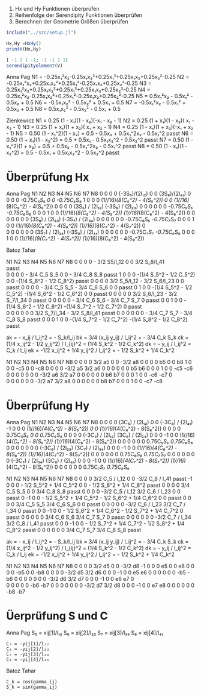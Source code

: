 1. Hx und Hy Funktionen überprüfen 
2. Reihenfolge der Serendipity Funktionen überprüfen
3. Berechnen der Geometrie Größen überprüfen 



```julia
include("../src/setup.jl")
```


```julia
Hx,Hy =HxHy()
printH(Hx,Hy)
```

```julia
[ -1 1 1 -1; -1 -1 1 1]
serendipityelement(V)
```

Anna Pag
N1 = -0.25x₁²x₂-0.25x₁x₂²+0.25x₁²+0.25x₁x₂+0.25x₂²-0.25
N2 = -0.25x₁²x₂+0.25x₁x₂²+0.25x₁²-0.25x₁x₂+0.25x₂²-0.25
N3 = 0.25x₁²x₂+0.25x₁x₂²+0.25x₁²+0.25x₁x₂+0.25x₂²-0.25
N4 = 0.25x₁²x₂-0.25x₁x₂²+0.25x₁²-0.25x₁x₂+0.25x₂²-0.25
N5 =  0.5x₁²x₂ - 0.5x₁² - 0.5x₂ + 0.5
N6 = -0.5x₁x₂² - 0.5x₂² + 0.5x₁ + 0.5
N7 = -0.5x₁²x₂ - 0.5x₁² + 0.5x₂ + 0.5
N8 =  0.5x₁x₂² - 0.5x₂² - 0.5x₁ + 0.5

Zienkewicz
N1 = 0.25 (1 - x₁)(1 - x₂)(-x₁ - x₂ - 1)
N2 = 0.25 (1 + x₁)(1 - x₂)( x₁ - x₂ - 1)
N3 = 0.25 (1 + x₁)(1 + x₂)( x₁ + x₂ - 1)
N4 = 0.25 (1 - x₁)(1 + x₂)(-x₁ + x₂ - 1)
N5 = 0.50 (1 - x₁^2)(1 - x₂) = 0.5 - 0.5x₂ + 0.5x₁^2x₂ - 0.5x₁^2 passt
N6 = 0.50 (1 + x₁)(1 - x₂^2) = 0.5 + 0.5x₁ - 0.5x₁x₂^2 - 0.5x₂^2 passt
N7 = 0.50 (1 - x₁^2)(1 + x₂) = 0.5 + 0.5x₂ - 0.5x₁^2x₂ - 0.5x₁^2 passt
N8 = 0.50 (1 - x₁)(1 - x₂^2) = 0.5 - 0.5x₁ + 0.5x₁x₂^2 - 0.5x₂^2 passt


# Überprüfung Hx
Anna Pag
N1      N2      N3      N4      N5                          N6                          N7                          N8
0       0       0       0       (-3S₅)/(2l₁₂)               0                           0                           (3S₈)/(2l₄₁)
0       0       0       0       -0.75C₅*S₅                  0                           0                           -0.75C₈*S₈
1       0       0       0       (1//16)*(8(C₅^2) - 4(S₅^2)) 0                           0                           (1//16)*(8(C₈^2) - 4(S₈^2))
0       0       0       0       (3S₅) / (2l₁₂)              (-3S₆) / (2l₂₃)             0                           0
0       0       0       0       -0.75C₅*S₅                  -0.75C₆*S₆                  0                           0
0       1       0       0       (1//16)*(8(C₅^2) - 4(S₅^2)) (1//16)*(8(C₆^2) - 4(S₆^2)) 0                           0
0       0       0       0       0                           (3S₆) / (2l₂₃)              (-3S₇) / (2l₃₄)             0
0       0       0       0       0                           -0.75C₆*S₆                  -0.75C₇*S₇                  0
0       0       1       0       0                           (1//16)*(8(C₆^2) - 4(S₆^2)) (1//16)*(8(C₇^2) - 4(S₇^2)) 0   
0       0       0       0       0                           0                           (3S₇) / (2l₃₄)              (-3S₈) / (2l₄₁)
0       0       0       0       0                           0                           -0.75C₇*S₇                  -0.75C₈*S₈
0       0       0       1       0                           0                           (1//16)*(8(C₇^2) - 4(S₇^2)) (1//16)*(8(C₈^2) - 4(S₈^2))

Batoz Tahar

N1      N2      N3      N4      N5                          N6                          N7                          N8
0       0       0       0       - 3/2 S5/l_12               0                           0                           3/2 S_8/l_41  
passt            
0       0       0       0       - 3/4 C_5 S_5               0                           0                           - 3/4 C_8 S_8
passt
1       0       0       0       -(1/4 S_5^2  - 1/2 C_5^2)   0                           0                           -(1/4 S_8^2  - 1/2 C_8^2)
passt
0       0       0       0       3/2 S_5/l_12                - 3/2 S_6/l_23              0                           0
passt
0       0       0       0       - 3/4 C_5 S_5               - 3/4 C_6 S_6               0                           0
passt
0       1       0       0       -(1/4 S_5^2  - 1/2 C_5^2)   -(1/4 S_6^2  - 1/2 C_6^2)   0                           0
passt
0       0       0       0       0                           3/2 S_6/l_23                - 3/2 S_7/l_34              0
passt
0       0       0       0       0                           - 3/4 C_6 S_6               - 3/4 C_7 S_7               0
passt
0       0       1       0       0                           -(1/4 S_6^2  - 1/2 C_6^2)   -(1/4 S_7^2  - 1/2 C_7^2)   0 
passt  
0       0       0       0       0                           0                           3/2 S_7/l_34                - 3/2 S_8/l_41
passt
0       0       0       0       0                           0                           - 3/4 C_7 S_7               - 3/4 C_8 S_8
passt
0       0       0       1       0                           0                           -(1/4 S_7^2  - 1/2 C_7^2)   -(1/4 S_8^2  - 1/2 C_8^2)
passt

ak = - x_ij / l_ij^2                         = - S_k/l_ij 
bk = 3/4 (x_ij y_ij) / l_ij^2                = - 3/4 C_k S_k 
ck = (1/4 x_ij^2 - 1/2 y_ij^2) / l_{ij}^2    = (1/4 S_k^2  - 1/2 C_k^2) 
dk = - y_ij / l_ij^2                         = C_k / l_ij 
ek = -1/2 x_ij^2 + 1/4 y_ij^2 / l_ij^2       = - 1/2 S_k^2 + 1/4 C_k^2

N1      N2      N3      N4      N5                          N6                          N7                          N8
0       0       0       0       3/2 a5                      0                           0                           -3/2 a8
0       0       0       0       b5                          0                           0                           b8
1       0       0       0       -c5                         0                           0                           -c8
0       0       0       0       -3/2 a5                     3/2 a6                      0                           0
0       0       0       0       b5                          b6                          0                           0
0       1       0       0       -c5                         -c6                         0                           0
0       0       0       0       0                           -3/2 a6                     3/2 a7                      0
0       0       0       0       0                           b6                          b7                          0
0       0       1       0       0                           -c6                         -c7                         0   
0       0       0       0       0                           0                           -3/2 a7                     3/2 a8
0       0       0       0       0                           0                           b8                          b7
0       0       0       1       0                           0                           -c7                         -c8

# Überprüfung Hy

Anna Pag
N1      N2      N3      N4      N5                          N6                          N7                          N8
0       0       0       0       (3C₅) / (2l₁₂)              0                           0                           (-3C₈) / (2l₄₁)
-1      0       0       0       (1//16)*(4(C₅^2) - 8(S₅^2)) 0                           0                           (1//16)*(4(C₈^2) - 8(S₈^2))
0       0       0       0       0.75C₅*S₅                   0                           0                           0.75C₈*S₈
0       0       0       0       (-3C₅) / (2l₁₂)             (3C₆) / (2l₂₃)              0                           0
0       -1      0       0       (1//16)*(4(C₅^2) - 8(S₅^2)) (1//16)*(4(C₆^2) - 8(S₆^2)) 0                           0
0       0       0       0       0.75C₅*S₅                   0.75C₆*S₆                   0                           0
0       0       0       0       0                           (-3C₆) / (2l₂₃)             (3C₇) / (2l₃₄)              0
0       0       -1      0       0                           (1//16)*(4(C₆^2) - 8(S₆^2)) (1//16)*(4(C₇^2) - 8(S₇^2)) 0
0       0       0       0       0                           0.75C₆*S₆                   0.75C₇*S₇                   0
0       0       0       0       0                           0                           (-3C₇) / (2l₃₄)             (3C₈) / (2l₄₁)
0       0       0       -1      0                           0                           (1//16)*(4(C₇^2) - 8(S₇^2)) (1//16)*(4(C₈^2) - 8(S₈^2))
0       0       0       0       0                           0                           0.75C₇*S₇                   0.75C₈*S₈  


N1      N2      N3      N4      N5                          N6                          N7                          N8
0       0       0       0       3/2 C_5 / l_12              0                           0                           -3/2 C_8 / l_41
passt
-1      0       0       0       - 1/2 S_5^2 + 1/4 C_5^2     0                           0                           - 1/2 S_8^2 + 1/4 C_8^2
passt
0       0       0       0       3/4 C_5 S_5                 0                           0                           3/4 C_8 S_8
passt
0       0       0       0       -3/2 C_5 / l_12             3/2 C_6 / l_23              0                           0
passt
0       -1      0       0       - 1/2 S_5^2 + 1/4 C_5^2     - 1/2 S_6^2 + 1/4 C_6^2     0                           0
passt
0       0       0       0       3/4 C_5 S_5                 3/4 C_6 S_6                 0                           0
passt
0       0       0       0       0                           -3/2 C_6 / l_23             3/2 C_7 / l_34              0
passt
0       0       -1      0       0                           - 1/2 S_6^2 + 1/4 C_6^2     - 1/2 S_7^2 + 1/4 C_7^2     0   
passt
0       0       0       0       0                           3/4 C_6 S_6                 3/4 C_7 S_7                 0
passt
0       0       0       0       0                           0                           -3/2 C_7 / l_34             3/2 C_8 / l_41
passt
0       0       0       -1      0                           0                           - 1/2 S_7^2 + 1/4 C_7^2     - 1/2 S_8^2 + 1/4 C_8^2
passt
0       0       0       0       0                           0                           3/4 C_7 S_7                 3/4 C_8 S_8
passt


ak = - x_ij / l_ij^2                         = - S_k/l_ij 
bk = 3/4 (x_ij y_ij) / l_ij^2                = - 3/4 C_k S_k 
ck = (1/4 x_ij^2 - 1/2 y_ij^2) / l_{ij}^2    = (1/4 S_k^2  - 1/2 C_k^2) 
dk = - y_ij / l_ij^2                         = C_k / l_ij 
ek = -1/2 x_ij^2 + 1/4 y_ij^2 / l_ij^2       = - 1/2 S_k^2 + 1/4 C_k^2

N1      N2      N3      N4      N5                          N6                          N7                          N8
0       0       0       0       3/2 d5                      0                           0                           -3/2 d8
-1      0       0       0       e5                          0                           0                           e8
0       0       0       0       -b5                         0                           0                           -b8
0       0       0       0       -3/2 d5                     3/2 d6                      0                           0
0       -1      0       0       e5                          e6                          0                           0
0       0       0       0       -b5                         -b6                         0                           0
0       0       0       0       0                           -3/2 d6                     3/2 d7                      0
0       0       -1      0       0                           e6                          e7                          0   
0       0       0       0       0                           -b6                         -b7                         0
0       0       0       0       0                           0                           -3/2 d7                     3/2 d8
0       0       0       -1      0                           0                           e7                          e8
0       0       0       0       0                           0                           -b8                         -b7

# Üerprüfung S und C

Anna Pag
    S₅ = xij[1]/l₁₂
    S₆ = xij[2]/l₂₃
    S₇ = xij[3]/l₃₄
    S₈ = xij[4]/l₄₁

    C₅ = -yij[1]/l₁₂
    C₆ = -yij[2]/l₂₃
    C₇ = -yij[3]/l₃₄
    C₈ = -yij[4]/l₄₁

Batoz Tahar

    C_k = cos(gamma_ij)
    S_k = sin(gamma_ij)